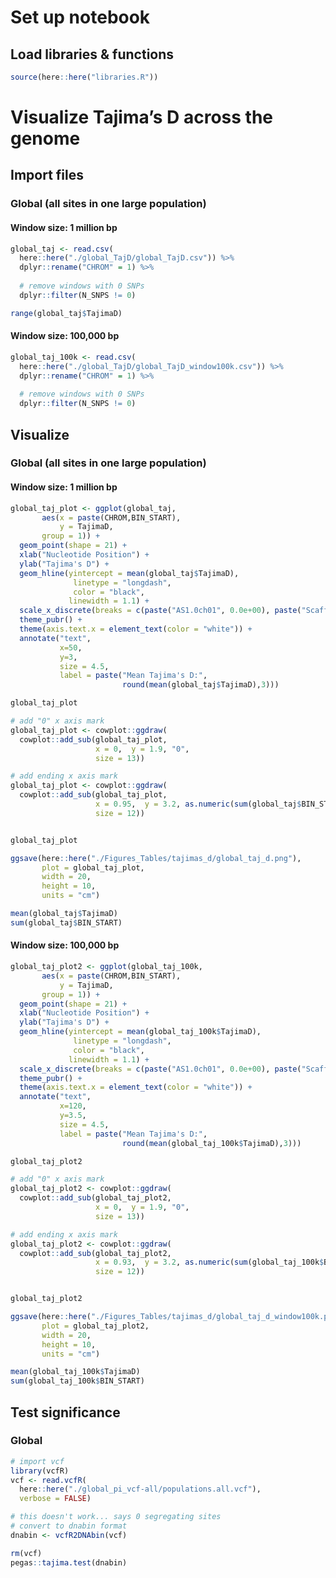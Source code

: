 # Set up notebook
## Load libraries & functions
```r
source(here::here("libraries.R"))
```

# Visualize Tajima's D across the genome
## Import files
### Global (all sites in one large population)
#### Window size: 1 million bp
```r
global_taj <- read.csv(
  here::here("./global_TajD/global_TajD.csv")) %>%
  dplyr::rename("CHROM" = 1) %>%
  
  # remove windows with 0 SNPs
  dplyr::filter(N_SNPS != 0) 

range(global_taj$TajimaD)
```

#### Window size: 100,000 bp
```r
global_taj_100k <- read.csv(
  here::here("./global_TajD/global_TajD_window100k.csv")) %>%
  dplyr::rename("CHROM" = 1) %>%
  
  # remove windows with 0 SNPs
  dplyr::filter(N_SNPS != 0) 

```

## Visualize
### Global (all sites in one large population)
#### Window size: 1 million bp
```r
global_taj_plot <- ggplot(global_taj,
       aes(x = paste(CHROM,BIN_START),
           y = TajimaD,
       group = 1)) +
  geom_point(shape = 21) +
  xlab("Nucleotide Position") +
  ylab("Tajima's D") +
  geom_hline(yintercept = mean(global_taj$TajimaD),
              linetype = "longdash",
              color = "black",
             linewidth = 1.1) +
  scale_x_discrete(breaks = c(paste("AS1.0ch01", 0.0e+00), paste("Scaff685",0.0e+00))) +
  theme_pubr() +
  theme(axis.text.x = element_text(color = "white")) +
  annotate("text",
           x=50, 
           y=3,
           size = 4.5,
           label = paste("Mean Tajima's D:",
                         round(mean(global_taj$TajimaD),3)))

global_taj_plot

# add "0" x axis mark
global_taj_plot <- cowplot::ggdraw(
  cowplot::add_sub(global_taj_plot, 
                   x = 0,  y = 1.9, "0",
                   size = 13))

# add ending x axis mark
global_taj_plot <- cowplot::ggdraw(
  cowplot::add_sub(global_taj_plot, 
                   x = 0.95,  y = 3.2, as.numeric(sum(global_taj$BIN_START)),
                   size = 12))


global_taj_plot

ggsave(here::here("./Figures_Tables/tajimas_d/global_taj_d.png"), 
       plot = global_taj_plot,
       width = 20,
       height = 10,
       units = "cm")

mean(global_taj$TajimaD)
sum(global_taj$BIN_START) 
```


#### Window size: 100,000 bp
```r
global_taj_plot2 <- ggplot(global_taj_100k,
       aes(x = paste(CHROM,BIN_START),
           y = TajimaD,
       group = 1)) +
  geom_point(shape = 21) +
  xlab("Nucleotide Position") +
  ylab("Tajima's D") +
  geom_hline(yintercept = mean(global_taj_100k$TajimaD),
              linetype = "longdash",
              color = "black",
             linewidth = 1.1) +
  scale_x_discrete(breaks = c(paste("AS1.0ch01", 0.0e+00), paste("Scaff685",0.0e+00))) +
  theme_pubr() +
  theme(axis.text.x = element_text(color = "white")) +
  annotate("text",
           x=120, 
           y=3.5,
           size = 4.5,
           label = paste("Mean Tajima's D:",
                         round(mean(global_taj_100k$TajimaD),3)))

global_taj_plot2

# add "0" x axis mark
global_taj_plot2 <- cowplot::ggdraw(
  cowplot::add_sub(global_taj_plot2, 
                   x = 0,  y = 1.9, "0",
                   size = 13))

# add ending x axis mark
global_taj_plot2 <- cowplot::ggdraw(
  cowplot::add_sub(global_taj_plot2, 
                   x = 0.93,  y = 3.2, as.numeric(sum(global_taj_100k$BIN_START)),
                   size = 12))


global_taj_plot2

ggsave(here::here("./Figures_Tables/tajimas_d/global_taj_d_window100k.png"), 
       plot = global_taj_plot2,
       width = 20,
       height = 10,
       units = "cm")

mean(global_taj_100k$TajimaD)
sum(global_taj_100k$BIN_START) 
```



## Test significance
### Global
```r
# import vcf
library(vcfR)
vcf <- read.vcfR(
  here::here("./global_pi_vcf-all/populations.all.vcf"),
  verbose = FALSE)

# this doesn't work... says 0 segregating sites
# convert to dnabin format
dnabin <- vcfR2DNAbin(vcf)

rm(vcf)
pegas::tajima.test(dnabin)
```

